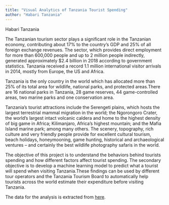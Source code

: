 ```yaml
---
title: "Visual Analytics of Tanzania Tourist Spending"
author: "Habari Tanzania"
---
```


Habari Tanzania

The Tanzanian tourism sector plays a significant role in the Tanzanian economy, contributing about 17% to the country's GDP and 25% of all foreign exchange revenues. The sector, which provides direct employment for more than 600,000 people and up to 2 million people indirectly, generated approximately \$2.4 billion in 2018 according to government statistics. Tanzania received a record 1.1 million international visitor arrivals in 2014, mostly from Europe, the US and Africa.

Tanzania is the only country in the world which has allocated more than 25% of its total area for wildlife, national parks, and protected areas.There are 16 national parks in Tanzania, 28 game reserves, 44 game-controlled areas, two marine parks and one conservation area.

Tanzania's tourist attractions include the Serengeti plains, which hosts the largest terrestrial mammal migration in the world; the Ngorongoro Crater, the world's largest intact volcanic caldera and home to the highest density of big game in Africa; Kilimanjaro, Africa's highest mountain; and the Mafia Island marine park; among many others. The scenery, topography, rich culture and very friendly people provide for excellent cultural tourism, beach holidays, honeymooning, game hunting, historical and archaeological ventures -- and certainly the best wildlife photography safaris in the world.

The objective of this project is to understand the behaviors behind tourists spending and how different factors affect tourist spending. The secondary objective is to develop a machine learning model to predict what a tourist will spend when visiting Tanzania.These findings can be used by different tour operators and the Tanzania Tourism Board to automatically help tourists across the world estimate their expenditure before visiting Tanzania.

The data for the analysis is extracted from [here](https://zindi.africa/competitions/tanzania-tourism-prediction-challenge/data).

